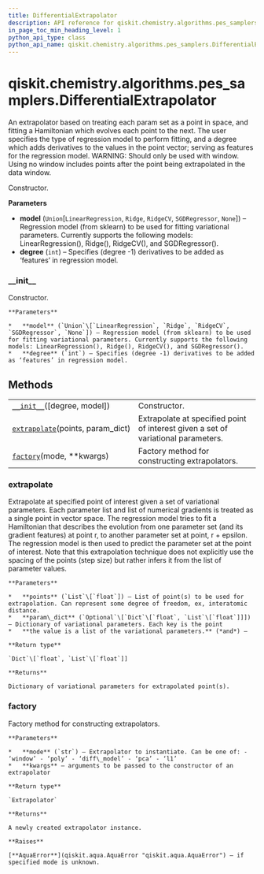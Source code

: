```yaml
---
title: DifferentialExtrapolator
description: API reference for qiskit.chemistry.algorithms.pes_samplers.DifferentialExtrapolator
in_page_toc_min_heading_level: 1
python_api_type: class
python_api_name: qiskit.chemistry.algorithms.pes_samplers.DifferentialExtrapolator
---
```


# qiskit.chemistry.algorithms.pes\_samplers.DifferentialExtrapolator

<Class id="qiskit.chemistry.algorithms.pes_samplers.DifferentialExtrapolator" isDedicatedPage={true} github="https://github.com/qiskit-community/qiskit-aqua/tree/stable/0.9/qiskit/chemistry/algorithms/pes_samplers/extrapolator.py" signature="DifferentialExtrapolator(degree=1, model=None)">
  An extrapolator based on treating each param set as a point in space, and fitting a Hamiltonian which evolves each point to the next. The user specifies the type of regression model to perform fitting, and a degree which adds derivatives to the values in the point vector; serving as features for the regression model. WARNING: Should only be used with window. Using no window includes points after the point being extrapolated in the data window.

  Constructor.

  **Parameters**

  *   **model** (`Union`\[`LinearRegression`, `Ridge`, `RidgeCV`, `SGDRegressor`, `None`]) – Regression model (from sklearn) to be used for fitting variational parameters. Currently supports the following models: LinearRegression(), Ridge(), RidgeCV(), and SGDRegressor().
  *   **degree** (`int`) – Specifies (degree -1) derivatives to be added as ‘features’ in regression model.

  ### \_\_init\_\_

  <Function id="qiskit.chemistry.algorithms.pes_samplers.DifferentialExtrapolator.__init__" signature="__init__(degree=1, model=None)">
    Constructor.

    **Parameters**

    *   **model** (`Union`\[`LinearRegression`, `Ridge`, `RidgeCV`, `SGDRegressor`, `None`]) – Regression model (from sklearn) to be used for fitting variational parameters. Currently supports the following models: LinearRegression(), Ridge(), RidgeCV(), and SGDRegressor().
    *   **degree** (`int`) – Specifies (degree -1) derivatives to be added as ‘features’ in regression model.
  </Function>

  ## Methods

  |                                                                                                                                                                                                      |                                                                                   |
  | ---------------------------------------------------------------------------------------------------------------------------------------------------------------------------------------------------- | --------------------------------------------------------------------------------- |
  | [`__init__`](#qiskit.chemistry.algorithms.pes_samplers.DifferentialExtrapolator.__init__ "qiskit.chemistry.algorithms.pes_samplers.DifferentialExtrapolator.__init__")(\[degree, model])             | Constructor.                                                                      |
  | [`extrapolate`](#qiskit.chemistry.algorithms.pes_samplers.DifferentialExtrapolator.extrapolate "qiskit.chemistry.algorithms.pes_samplers.DifferentialExtrapolator.extrapolate")(points, param\_dict) | Extrapolate at specified point of interest given a set of variational parameters. |
  | [`factory`](#qiskit.chemistry.algorithms.pes_samplers.DifferentialExtrapolator.factory "qiskit.chemistry.algorithms.pes_samplers.DifferentialExtrapolator.factory")(mode, \*\*kwargs)                | Factory method for constructing extrapolators.                                    |

  ### extrapolate

  <Function id="qiskit.chemistry.algorithms.pes_samplers.DifferentialExtrapolator.extrapolate" signature="extrapolate(points, param_dict)">
    Extrapolate at specified point of interest given a set of variational parameters. Each parameter list and list of numerical gradients is treated as a single point in vector space. The regression model tries to fit a Hamiltonian that describes the evolution from one parameter set (and its gradient features) at point r, to another parameter set at point, r + epsilon. The regression model is then used to predict the parameter set at the point of interest. Note that this extrapolation technique does not explicitly use the spacing of the points (step size) but rather infers it from the list of parameter values.

    **Parameters**

    *   **points** (`List`\[`float`]) – List of point(s) to be used for extrapolation. Can represent some degree of freedom, ex, interatomic distance.
    *   **param\_dict** (`Optional`\[`Dict`\[`float`, `List`\[`float`]]]) – Dictionary of variational parameters. Each key is the point
    *   **the value is a list of the variational parameters.** (*and*) –

    **Return type**

    `Dict`\[`float`, `List`\[`float`]]

    **Returns**

    Dictionary of variational parameters for extrapolated point(s).
  </Function>

  ### factory

  <Function id="qiskit.chemistry.algorithms.pes_samplers.DifferentialExtrapolator.factory" signature="static factory(mode, **kwargs)">
    Factory method for constructing extrapolators.

    **Parameters**

    *   **mode** (`str`) – Extrapolator to instantiate. Can be one of: - ‘window’ - ‘poly’ - ‘diff\_model’ - ‘pca’ - ‘l1’
    *   **kwargs** – arguments to be passed to the constructor of an extrapolator

    **Return type**

    `Extrapolator`

    **Returns**

    A newly created extrapolator instance.

    **Raises**

    [**AquaError**](qiskit.aqua.AquaError "qiskit.aqua.AquaError") – if specified mode is unknown.
  </Function>
</Class>


